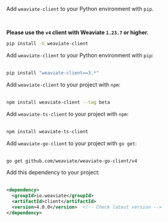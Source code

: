 
<Tabs groupId="languages">
<TabItem value="py" label="Python (v4)">

Add `weaviate-client` to your Python environment with `pip`.

<br/>

**Please use the `v4` client with Weaviate `1.23.7` or higher.**

```bash
pip install -U weaviate-client
```

</TabItem>
<TabItem value="py3" label="Python (v3)">

Add `weaviate-client` to your Python environment with `pip`:<br/><br/>

```bash
pip install "weaviate-client==3.*"
```

</TabItem>
<TabItem value="js" label="JS/TS (Beta)">

Add `weaviate-client` to your project with `npm`:<br/><br/>

```bash
npm install weaviate-client --tag beta
```

</TabItem>
<TabItem value="js2" label="JS/TS">

Add `weaviate-ts-client` to your project with `npm`:<br/><br/>

```bash
npm install weaviate-ts-client
```

</TabItem>
<TabItem value="go" label="Go">

Add `weaviate-go-client` to your project with `go get`:<br/><br/>

```bash
go get github.com/weaviate/weaviate-go-client/v4
```

</TabItem>
<TabItem value="java" label="Java">

Add this dependency to your project:<br/><br/>

```xml
<dependency>
  <groupId>io.weaviate</groupId>
  <artifactId>client</artifactId>
  <version>4.0.0</version>  <!-- Check latest version -->
</dependency>
```

</TabItem>
</Tabs>
